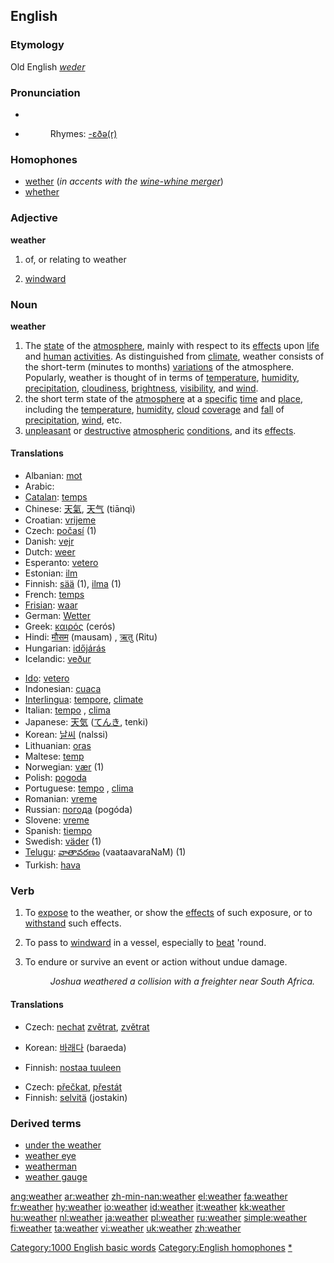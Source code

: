==English==

===Etymology===
Old English ''[[weder]]''

===Pronunciation===
*{{IPA|/ˈwɛðɚ/}}
*{{audio|en-us-weather.ogg|Audio (US)}}
*:Rhymes: [[Rhymes:English:-ɛðə(r)|-ɛðə(r)]]

===Homophones===
*[[wether]] (''in accents with the [[wine-whine merger]]'')
*[[whether]]

===Adjective===
'''weather'''

# of, or relating to weather
# {{nautical}} [[windward]]

===Noun===
'''weather'''

# The [[state]] of the [[atmosphere]], mainly with respect to its [[effects]] upon [[life]] and [[human]] [[activities]]. As distinguished from [[climate]], weather consists of the short-term (minutes to months) [[variations]] of the atmosphere. Popularly, weather is thought of in terms of [[temperature]], [[humidity]], [[precipitation]], [[cloudiness]], [[brightness]], [[visibility]], and [[wind]].
# the short term state of the [[atmosphere]] at a [[specific]] [[time]] and [[place]], including the [[temperature]], [[humidity]], [[cloud]] [[cover]]age and [[fall]] of [[precipitation]], [[wind]], etc.
# [[unpleasant]] or [[destructive]] [[atmospheric]] [[condition]]s, and its [[effect]]s.

====Translations====
{{top}}
*Albanian: [[mot]] {{m}}
*Arabic: {{ARchar|[[طقس]]}} {{Unicode|(ʈaqs)}} {{m}}
*[[Catalan]]: [[temps]] {{m}}
*Chinese: [[天氣]], [[天气]] (tiānqì)
*Croatian: [[vrijeme]] {{n}}
*Czech: [[počasí]] {{n}} (1)
*Danish: [[vejr]] {{n}}
*Dutch: [[weer]] {{n}}
*Esperanto: [[vetero]]
*Estonian: [[ilm]]
*Finnish: [[sää]] (1), [[ilma]] (1)
*French: [[temps]] {{m}}
*[[Frisian]]: [[waar]] {{n}}
*German: [[Wetter]] {{n}}
*Greek: [[καιρός]] (cerós) {{m}}
*Hindi: [[मौसम]] (mausam) {{m}}, [[ऋतु]] (Ritu) {{m}}
*Hungarian: [[időjárás]]
*Icelandic: [[veður]] {{n}}
{{mid}}
*[[Ido]]: [[vetero]]
*Indonesian: [[cuaca]]
*[[Interlingua]]: [[tempore]], [[climate]]
*Italian: [[tempo]] {{m}}, [[clima]] {{m}}
*Japanese: [[天気]] ([[てんき]], tenki)
*Korean: [[날씨]] (nalssi)
*Lithuanian: [[oras]] {{m}}
*Maltese: [[temp]] {{m}}
*Norwegian: [[vær]] {{n}} (1)
*Polish: [[pogoda]] {{f}}
*Portuguese: [[tempo]] {{m}}, [[clima]] {{m}}
*Romanian: [[vreme]] {{f}}
*Russian: [[погода]] (pogóda) {{f}}
*Slovene: [[vreme]] {{n}}
*Spanish: [[tiempo]] {{m}}
*Swedish: [[väder]] {{n}} (1)
*[[Telugu]]: [[వాతావరణం]] (vaataavaraNaM) (1)
*Turkish: [[hava]]
{{bottom}}

===Verb===
{{en-verb}}

# To [[expose]] to the weather, or show the [[effect]]s of such exposure, or to [[withstand]] such effects.
# {{nautical}} To pass to [[windward]] in a vessel, especially to [[beat]] 'round.
# {{nautical}} To endure or survive an event or action without undue damage.
#: ''Joshua weathered a collision with a freighter near South Africa.''

====Translations====
{{trans-top|to expose to weather}}
*Czech: [[nechat]] [[zvětrat]], [[zvětrat]]
{{trans-mid}}
*Korean: [[바래다]] (baraeda)
{{trans-bottom}}

{{trans-top|to pass to windward}}
*Finnish: [[nostaa tuuleen]]
{{trans-bottom}}

{{trans-top|to endure an event}}
*Czech: [[přečkat]], [[přestát]]
*Finnish: [[selvitä]] (jostakin)
{{trans-bottom}}

===Derived terms===
*[[under the weather]]
*[[weather eye]]
*[[weatherman]]
*[[weather gauge]]

[[Category:1000 English basic words]]
[[Category:English homophones]]
[[Category:Weather|*]]

[[ang:weather]]
[[ar:weather]]
[[zh-min-nan:weather]]
[[el:weather]]
[[fa:weather]]
[[fr:weather]]
[[hy:weather]]
[[io:weather]]
[[id:weather]]
[[it:weather]]
[[kk:weather]]
[[hu:weather]]
[[nl:weather]]
[[ja:weather]]
[[pl:weather]]
[[ru:weather]]
[[simple:weather]]
[[fi:weather]]
[[ta:weather]]
[[vi:weather]]
[[uk:weather]]
[[zh:weather]]